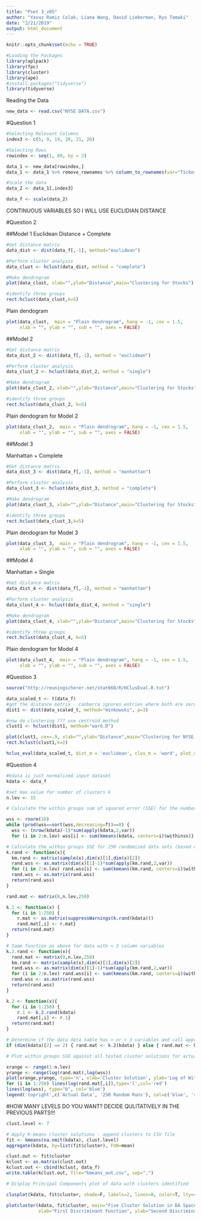 ```yaml
---
title: "Pset 3_v05"
author: "Yavuz Ramiz Colak, Liana Wang, David Lieberman, Ryo Tamaki"
date: "2/21/2019"
output: html_document
---
```


```r
knitr::opts_chunk$set(echo = TRUE)
```

```r
#Loading the Packages
library(aplpack)
library(fpc)
library(cluster)
library(ape)
#install.packages("tidyverse")
library(tidyverse)
```

Reading the Data
```r
new_data <- read.csv("NYSE DATA.csv")
```

#Question 1
```r
#Selecting Relevant Columns
index3 <- c(5, 9, 19, 20, 21, 26)

#Selecting Rows
rowindex <- seq(1, 89, by = 2)

data_1 <- new_data[rowindex,]
data_1 <- data_1 %>% remove_rownames %>% column_to_rownames(var="Ticker.Symbol")

#Scale the data
data_2 <- data_1[,index3]

data_f <- scale(data_2)
```
CONTINUOUS VARIABLES SO I WILL USE EUCLIDIAN DISTANCE

#Question 2

##Model 1
Euclidean Distance + Complete
```r
#Get distance matrix
data_dist <- dist(data_f[,-1], method="euclidean")

#Perform cluster analysis
data_clust <- hclust(data_dist, method = "complete")

#Make dendrogram
plot(data_clust, xlab="",ylab="Distance",main="Clustering for Stocks")

#identify three groups
rect.hclust(data_clust,k=5)
```

Plain dendogram
```r
plot(data_clust,  main = "Plain dendrogram", hang = -1, cex = 1.5, 
     xlab = "", ylab = "", sub = "", axes = FALSE) 
```

##Model 2

```r
#Get distance matrix
data_dist_2 <- dist(data_f[,-1], method = "euclidean")

#Perform cluster analysis
data_clust_2 <- hclust(data_dist_2, method = "single")

#Make dendrogram
plot(data_clust_2, xlab="",ylab="Distance",main="Clustering for Stocks")

#identify three groups
rect.hclust(data_clust_2, k=5)
```

Plain dendogram for Model 2
```r
plot(data_clust_2,  main = "Plain dendrogram", hang = -1, cex = 1.5, 
     xlab = "", ylab = "", sub = "", axes = FALSE) 
```

##Model 3

Manhattan + Complete
```r
#Get distance matrix
data_dist_3 <- dist(data_f[,-1], method = "manhattan")

#Perform cluster analysis
data_clust_3 <- hclust(data_dist_3, method = "complete")

#Make dendrogram
plot(data_clust_3, xlab="",ylab="Distance",main="Clustering for Stocks")

#identify three groups
rect.hclust(data_clust_3,k=5)
```

Plain dendogram for Model 3
```r
plot(data_clust_3,  main = "Plain dendrogram", hang = -1, cex = 1.5, 
     xlab = "", ylab = "", sub = "", axes = FALSE) 
```

##Model 4

Manhattan + Single
```r
#Get distance matrix
data_dist_4 <- dist(data_f[,-1], method = "manhattan")

#Perform cluster analysis
data_clust_4 <- hclust(data_dist_4, method = "single")

#Make dendrogram
plot(data_clust_4, xlab="",ylab="Distance",main="Clustering for Stocks")

#identify three groups
rect.hclust(data_clust_4, k=5)
```

Plain dendogram for Model 4
```r
plot(data_clust_4,  main = "Plain dendrogram", hang = -1, cex = 1.5, 
     xlab = "", ylab = "", sub = "", axes = FALSE) 
```



#Question 3

```r
source("http://reuningscherer.net/stat660/R/HClusEval.R.txt")

data_scaled_t <- t(data_f)
#get the distance matrix - canberra ignores entries where both are zero
dist1 <- dist(data_scaled_t, method="minkowski", p=3)

#now do clustering ??? use centroid method
clust1 <- hclust(dist1, method="ward.D")

plot(clust1, cex=.9, xlab="",ylab="Distance",main="Clustering for NYSE Data")
rect.hclust(clust1,k=2)
```

```r
hclus_eval(data_scaled_t, dist_m = 'euclidean', clus_m = 'ward', plot_op = T)
```


#Question 4

```r
#kdata is just normalized input dataset
kdata <- data_f

#set max value for number of clusters k
n.lev <- 15

# Calculate the within groups sum of squared error (SSE) for the number of cluster solutions selected by the user

wss <- rnorm(10)
while (prod(wss==sort(wss,decreasing=T))==0) {
  wss <- (nrow(kdata)-1)*sum(apply(kdata,2,var))
  for (i in 2:n.lev) wss[i] <- sum(kmeans(kdata, centers=i)$withinss)}

# Calculate the within groups SSE for 250 randomized data sets (based on the original input data)
k.rand <- function(x){
  km.rand <- matrix(sample(x),dim(x)[1],dim(x)[2])
  rand.wss <- as.matrix(dim(x)[1]-1)*sum(apply(km.rand,2,var))
  for (i in 2:n.lev) rand.wss[i] <- sum(kmeans(km.rand, centers=i)$withinss)
  rand.wss <- as.matrix(rand.wss)
  return(rand.wss)
}

rand.mat <- matrix(0,n.lev,250)

k.1 <- function(x) { 
  for (i in 1:250) {
    r.mat <- as.matrix(suppressWarnings(k.rand(kdata)))
    rand.mat[,i] <- r.mat}
  return(rand.mat)
}

# Same function as above for data with < 3 column variables
k.2.rand <- function(x){
  rand.mat <- matrix(0,n.lev,250)
  km.rand <- matrix(sample(x),dim(x)[1],dim(x)[2])
  rand.wss <- as.matrix(dim(x)[1]-1)*sum(apply(km.rand,2,var))
  for (i in 2:n.lev) rand.wss[i] <- sum(kmeans(km.rand, centers=i)$withinss)
  rand.wss <- as.matrix(rand.wss)
  return(rand.wss)
}

k.2 <- function(x){
  for (i in 1:250) {
    r.1 <- k.2.rand(kdata)
    rand.mat[,i] <- r.1}
  return(rand.mat)
}

# Determine if the data data table has > or < 3 variables and call appropriate function above
if (dim(kdata)[2] == 2) { rand.mat <- k.2(kdata) } else { rand.mat <- k.1(kdata) }

# Plot within groups SSE against all tested cluster solutions for actual and randomized data - 1st: Log scale, 2nd: Normal scale

xrange <- range(1:n.lev)
yrange <- range(log(rand.mat),log(wss))
plot(xrange,yrange, type='n', xlab='Cluster Solution', ylab='Log of Within Group SSE', main='Cluster Solutions against Log of SSE')
for (i in 1:250) lines(log(rand.mat[,i]),type='l',col='red')
lines(log(wss), type="b", col='blue')
legend('topright',c('Actual Data', '250 Random Runs'), col=c('blue', 'red'), lty=1)
```


#HOW MANY LEVELS DO YOU WANT? DECIDE QULITATIVELY IN THE PREVIOUS PARTS!!!

```r
clust.level <- 7

# Apply K-means cluster solutions - append clusters to CSV file
fit <- kmeans(na.omit(kdata), clust.level)
aggregate(kdata, by=list(fit$cluster), FUN=mean)
```

```r
clust.out <- fit$cluster
kclust <- as.matrix(clust.out)
kclust.out <- cbind(kclust, data_f)
write.table(kclust.out, file="kmeans_out.csv", sep=",")

# Display Principal Components plot of data with clusters identified

clusplot(kdata, fit$cluster, shade=F, labels=2, lines=0, color=T, lty=4, main='Principal Components plot showing K-means clusters')
```


```r
plotcluster(kdata, fit$cluster, main="Five Cluster Solution in DA Space",
            xlab="First Discriminant Function", ylab="Second Discriminant Function")
```


